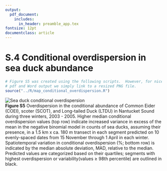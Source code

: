 ```yaml
---
output: 
  pdf_document:
    includes:
      in_header: preamble_app.tex
fontsize: 12pt
documentclass: article
---
```


# S.4 Conditional overdispersion in sea duck abundance

```r
# Figure S5 was created using the following scripts.  However, for nice formatting in the 
# pdf and Word output we simply link to a resized PNG file.
source("../R/map_conditional_overdispersion.R")
```

![Sea duck conditional overdispersion](./Figures/conditional_overdispersion_maps_reduced.png)  
**Figure S5** Overdispersion in the conditional abundance of Common Eider (COEI), scoter (SCOT), and Long-tailed Duck (LTDU) in Nantucket Sound during three winters, 2003 - 2005.  Higher median conditional overdispersion values (top row) indicate increased variance in excess of the mean in the negative binomial model in counts of sea ducks, assuming their presence, in a 1.5 km x ca. 180 m transect in each segment predicted on 10 evenly-spaced dates from 15 November through 1 April in each winter.  Spatiotemporal variation in conditional overdispersion (%; bottom row) is indicated by the median absolute deviation, MAD, relative to the median.  Predicted values are categorized based on their quartiles; segments with highest overdispersion or variability(values $\geq$ 98th percentile) are outlined in black.